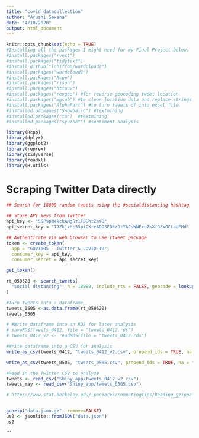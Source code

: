 ```yaml
---
title: "covid_datacollection"
author: "Arushi Saxena"
date: "4/10/2020"
output: html_document
---
```


```r
knitr::opts_chunk$set(echo = TRUE)
#Installing all the packages I might need for my Final Project below:
#install.packages("rvest")
#install.packages("tidytext")
#install_github("lchiffon/wordcloud2")
#install.packages("wordcloud2")
#install.packages("Rcpp")
#install.packages("rjson")
#install.packages("httpuv")
#install.packages("revgeo") #for reverse geocoding tweet location
#install.packages("mgsub") #to clean location data and replace strings
#install.packages("AlphaPart") #to turn tweets df into excel file
#installed.packages("SnowballC") #textmining
#installed.packages("tm")  #textmining
#installed.packages("syuzhet") #sentiment analysis

library(Rcpp)
library(dplyr)
library(ggplot2)
library(reprex)
library(tidyverse)
library(readxl)
library(R.utils)


```

# Scraping Twitter Data directly
```r
## Search for 18000 random tweets using the #socialdistancing hashtag 

## Store API keys from Twitter
api_key <- "5SP9pW4kckAMgSz1FD8htZssO"
api_secret_key <-"TJZkjzhc53piCXreADGSEDkz9tYACsWNExu7kXiGZxGCLaUFHd"

## Authenticate via web browser to use rtweet package
token <- create_token(
  app = "GOV1005 - Twitter & COVID-19",
  consumer_key = api_key,
  consumer_secret = api_secret_key)

get_token()

rt_050520 <- search_tweets(
  "social distancing", n = 18000, include_rts = FALSE, geocode = lookup_coords("usa"), retryonratelimit = TRUE
)

#Turn tweets into a dataframe
tweets_0505 <-as.data.frame(rt_050520)
tweets_0505

# #Write dataframe into an RDS for later analysis
# saveRDS(tweets_0412, file = "tweets_0412.rds")
# tweets_0412_v2 <- readRDS(file = "tweets_0412.rds")

#Write dataframe into a CSV for analysis
write_as_csv(tweets_0412, "tweets_0412_v2.csv", prepend_ids = TRUE, na = "", fileEncoding = "UTF-8")

write_as_csv(tweets_0505, "tweets_0505.csv", prepend_ids = TRUE, na = "", fileEncoding = "UTF-8")

#Read in the Twitter CSV to analyze
tweets <- read_csv("Shiny_app/tweets_0412_v2.csv")
tweets_may <- read_csv("Shiny_app/tweets_0505.csv")
```

```r
# https://www.stat.berkeley.edu/~paciorek/computingTips/Reading_gzipped_bzipped_zip.html


gunzip("data.json.gz", remove=FALSE)
us2 <- jsonlite::fromJSON("data.json")
us2
```
```

